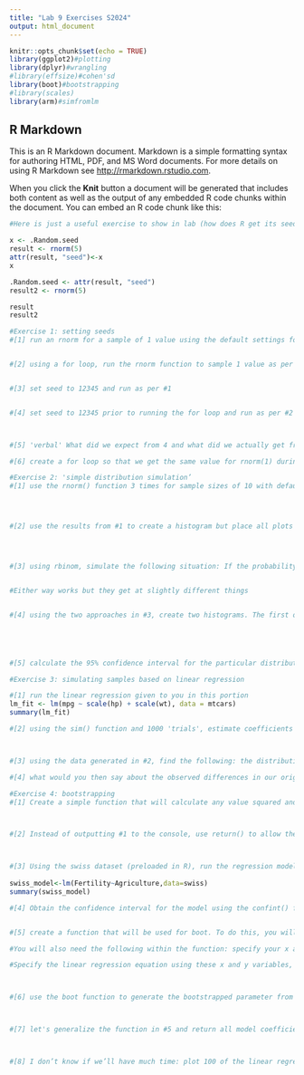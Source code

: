 ```yaml
---
title: "Lab 9 Exercises S2024"
output: html_document
---
```


```r
knitr::opts_chunk$set(echo = TRUE)
library(ggplot2)#plotting
library(dplyr)#wrangling
#library(effsize)#cohen'sd
library(boot)#bootstrapping
#library(scales)
library(arm)#simfromlm
```

## R Markdown

This is an R Markdown document. Markdown is a simple formatting syntax for authoring HTML, PDF, and MS Word documents. For more details on using R Markdown see <http://rmarkdown.rstudio.com>.

When you click the **Knit** button a document will be generated that includes both content as well as the output of any embedded R code chunks within the document. You can embed an R code chunk like this:

```r
#Here is just a useful exercise to show in lab (how does R get its seeds and how could we possibly capture the current seed used?) <- maybe show this after Exercise 1

x <- .Random.seed
result <- rnorm(5)
attr(result, "seed")<-x
x

.Random.seed <- attr(result, "seed")
result2 <- rnorm(5)

result
result2
```
```r
#Exercise 1: setting seeds
#[1] run an rnorm for a sample of 1 value using the default settings for mean and standard deviation


#[2] using a for loop, run the rnorm function to sample 1 value as per #1 


#[3] set seed to 12345 and run as per #1


#[4] set seed to 12345 prior to running the for loop and run as per #2



#[5] 'verbal' What did we expect from 4 and what did we actually get from 4?

#[6] create a for loop so that we get the same value for rnorm(1) during each iteration


```
```r
#Exercise 2: 'simple distribution simulation’
#[1] use the rnorm() function 3 times for sample sizes of 10 with default mean and sd. Save these each to a variable (e.g., a,b,c)




#[2] use the results from #1 to create a histogram but place all plots in the same row (essentially a 1x3 histogram; hint: we will use par(mfrow)) 




#[3] using rbinom, simulate the following situation: If the probability of a cat landing on its feet is 99%, estimate how many times a cat will land on its feet if you were to test this over 10,000 trials.


#Either way works but they get at slightly different things


#[4] using the two approaches in #3, create two histograms. The first one will show the frequency of success (frequency of 0 or 1) for the situation in #3. The second will require a little extension, but, it will show the distribution of expected successes for the 10,000 trials across 1000 different possibilities. 





#[5] calculate the 95% confidence interval for the particular distribution from #4 (hint: you will use the quantile() function)


```
```r
#Exercise 3: simulating samples based on linear regression

#[1] run the linear regression given to you in this portion
lm_fit <- lm(mpg ~ scale(hp) + scale(wt), data = mtcars)
summary(lm_fit)

#[2] using the sim() function and 1000 'trials', estimate coefficients for the lm_fit above and plot the histogram of these coefficients



#[3] using the data generated in #2, find the following: the distribution of differences between the scaled hp and scaled wt coefficients, the mean difference, and the 95% CI for the difference distribution.

#[4] what would you then say about the observed differences in our original lm_fit? (Are they significant?)
```

```r
#Exercise 4: bootstrapping
#[1] Create a simple function that will calculate any value squared and output it to the console



#[2] Instead of outputting #1 to the console, use return() to allow the function to be used in the math problem function(3)+2



#[3] Using the swiss dataset (preloaded in R), run the regression model provided for this section.Plot the regression.
 
swiss_model<-lm(Fertility~Agriculture,data=swiss)
summary(swiss_model)

#[4] Obtain the confidence interval for the model using the confint() function. Plot the confidence interval simply by setting se=T in the geom_smooth above


#[5] create a function that will be used for boot. To do this, you will need a function that takes two inputs: data, and a subscript variable (you can use i). 

#You will also need the following within the function: specify your x and y variables for the regression but allow these to be indexed by i (these are the Agriculture and Fertility columns; example index: variable1[i]). 

#Specify the linear regression equation using these x and y variables, and finally, indicate the parameter we want to return. Here let's say we want to return the slope parameter (make sure to specify the coefficient of slope within the model)



#[6] use the boot function to generate the bootstrapped parameter from #5 and then use the boot.ci function to geenerate the 95% confidence interval for these



#[7] let's generalize the function in #5 and return all model coefficients instead of just the slope.Run the bootstrap from 6 but extract the confidence interval for just intercept



#[8] I don’t know if we’ll have much time: plot 100 of the linear regressions generated in the bootstrapping and compare to the original plot and the original plot’s CI. (use linetype=’dashed’ in the geom_abline function to help R chug out this plot)
                               
                                                                        
```
